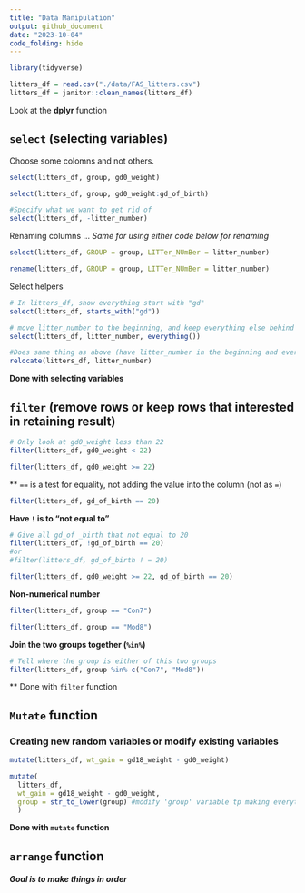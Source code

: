 ```yaml
---
title: "Data Manipulation"
output: github_document
date: "2023-10-04"
code_folding: hide
---
```


```r
library(tidyverse)
```

```r
litters_df = read.csv("./data/FAS_litters.csv")
litters_df = janitor::clean_names(litters_df)
```


Look at the **dplyr** function

## `select` (selecting variables)

Choose some colomns and not others.

```r

select(litters_df, group, gd0_weight)

```

```r
select(litters_df, group, gd0_weight:gd_of_birth)
```

```r
#Specify what we want to get rid of
select(litters_df, -litter_number)
```

Renaming columns ...
*Same for using either code below for renaming*
```r
select(litters_df, GROUP = group, LITTer_NUmBer = litter_number)
```

```r
rename(litters_df, GROUP = group, LITTer_NUmBer = litter_number)
```

Select helpers

```r
# In litters_df, show everything start with "gd"
select(litters_df, starts_with("gd"))
```

```r
# move litter_number to the beginning, and keep everything else behind
select(litters_df, litter_number, everything())
```


```r
#Does same thing as above (have litter_number in the beginning and everything behind)
relocate(litters_df, litter_number)
```

**Done with selecting variables**


## `filter` (remove rows or keep rows that interested in retaining result)

```r
# Only look at gd0_weight less than 22
filter(litters_df, gd0_weight < 22)
```

```r
filter(litters_df, gd0_weight >= 22)
```

** `==` is a test for equality, not adding the value into the column (not as `=`)

```r
filter(litters_df, gd_of_birth == 20)
```

**Have `!` is to "not equal to"**

```r
# Give all gd_of _birth that not equal to 20
filter(litters_df, !gd_of_birth == 20)
#or
#filter(litters_df, gd_of_birth ! = 20)
```

```r
filter(litters_df, gd0_weight >= 22, gd_of_birth == 20)
```

**Non-numerical number**
```r
filter(litters_df, group == "Con7")
```
```r
filter(litters_df, group == "Mod8")
```

**Join the two groups together (`%in%`)**
```r
# Tell where the group is either of this two groups
filter(litters_df, group %in% c("Con7", "Mod8"))
```
** Done with `filter` function

## `Mutate` function##
### Creating new random variables or modify existing variables###

```r
mutate(litters_df, wt_gain = gd18_weight - gd0_weight)
```

```r
mutate(
  litters_df, 
  wt_gain = gd18_weight - gd0_weight,
  group = str_to_lower(group) #modify 'group' variable tp making everything lower case
  )
```

**Done with `mutate` function**

## `arrange` function ##

##### Goal is to make things in order #####




